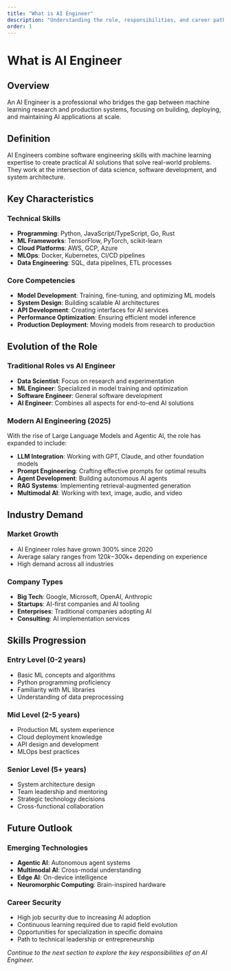 ```yaml
---
title: "What is AI Engineer"
description: "Understanding the role, responsibilities, and career path of an AI Engineer"
order: 1
---
```


# What is AI Engineer

## Overview

An AI Engineer is a professional who bridges the gap between machine learning research and production systems, focusing on building, deploying, and maintaining AI applications at scale.

## Definition

AI Engineers combine software engineering skills with machine learning expertise to create practical AI solutions that solve real-world problems. They work at the intersection of data science, software development, and system architecture.

## Key Characteristics

### Technical Skills
- **Programming**: Python, JavaScript/TypeScript, Go, Rust
- **ML Frameworks**: TensorFlow, PyTorch, scikit-learn
- **Cloud Platforms**: AWS, GCP, Azure
- **MLOps**: Docker, Kubernetes, CI/CD pipelines
- **Data Engineering**: SQL, data pipelines, ETL processes

### Core Competencies
- **Model Development**: Training, fine-tuning, and optimizing ML models
- **System Design**: Building scalable AI architectures
- **API Development**: Creating interfaces for AI services
- **Performance Optimization**: Ensuring efficient model inference
- **Production Deployment**: Moving models from research to production

## Evolution of the Role

### Traditional Roles vs AI Engineer
- **Data Scientist**: Focus on research and experimentation
- **ML Engineer**: Specialized in model training and optimization
- **Software Engineer**: General software development
- **AI Engineer**: Combines all aspects for end-to-end AI solutions

### Modern AI Engineering (2025)
With the rise of Large Language Models and Agentic AI, the role has expanded to include:
- **LLM Integration**: Working with GPT, Claude, and other foundation models
- **Prompt Engineering**: Crafting effective prompts for optimal results
- **Agent Development**: Building autonomous AI agents
- **RAG Systems**: Implementing retrieval-augmented generation
- **Multimodal AI**: Working with text, image, audio, and video

## Industry Demand

### Market Growth
- AI Engineer roles have grown 300% since 2020
- Average salary ranges from $120k-$300k+ depending on experience
- High demand across all industries

### Company Types
- **Big Tech**: Google, Microsoft, OpenAI, Anthropic
- **Startups**: AI-first companies and AI tooling
- **Enterprises**: Traditional companies adopting AI
- **Consulting**: AI implementation services

## Skills Progression

### Entry Level (0-2 years)
- Basic ML concepts and algorithms
- Python programming proficiency
- Familiarity with ML libraries
- Understanding of data preprocessing

### Mid Level (2-5 years)
- Production ML system experience
- Cloud deployment knowledge
- API design and development
- MLOps best practices

### Senior Level (5+ years)
- System architecture design
- Team leadership and mentoring
- Strategic technology decisions
- Cross-functional collaboration

## Future Outlook

### Emerging Technologies
- **Agentic AI**: Autonomous agent systems
- **Multimodal AI**: Cross-modal understanding
- **Edge AI**: On-device intelligence
- **Neuromorphic Computing**: Brain-inspired hardware

### Career Security
- High job security due to increasing AI adoption
- Continuous learning required due to rapid field evolution
- Opportunities for specialization in specific domains
- Path to technical leadership or entrepreneurship

*Continue to the next section to explore the key responsibilities of an AI Engineer.*